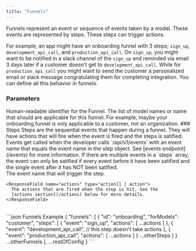 ```yaml
---
title: "Funnels"
---
```


Funnels represent an event or sequence of events taken by a model. These events are represented by steps. These steps can trigger actions.

For example, an app might have an onboarding funnel with 3 steps; `sign_up`, `development_api_call`, and `production_api_call`. On `sign_up`,
you might want to be notified in a slack channel of the `sign_up` and reminded via email 3 days later if a customer doesn't get to `development_api_call`. While for
`production_api_call` you might want to send the customer a personalized email or slack message congratulating them for completing integration. You can define all
this behavior in funnels.

### Parameters

<ParamField body="id" type="string" required>
  Human-readable identifier for the Funnel.
</ParamField>

<ParamField body="forModels" type="string[] | string" required>
  The list of model names or name that should are applicable for this funnel.
  For example, maybe your onboarding funnel is only applicable to a customer,
  not an organization.
</ParamField>
### Steps
<ParamField body="steps" type="step[] | step" required>
  Steps are the sequential events that happen during a funnel. They will 
  have actions that will fire when the event is fired and the steps is satified.
  Events get called when the developer calls `/api/v1/events` with an event name 
  that equals the event name in the step object. See [events endpoint](/events)
  for more information.

<Warning>
  If there are multiple events in a `steps` array, the event can only be
  satified if every event before it have been satified and the single event
  after it has NOT been satified.
</Warning>
<br />
<Expandable title="step properties 👇" defaultOpen={true}>
    <ResponseField name="event" type="string" required>
      The event name that will trigger the step.
    </ResponseField>

    <ResponseField name="actions" type="action[] | action">
      The actions that are fired when the step is hit. See the
      [actions section](/actions) below for more details.
    </ResponseField>

  </Expandable>
  
</ParamField>
<br />
```json Funnels Example
{
  "funnels": [
    {
      "id": "onboarding",
      "forModels": "customer",
      "steps": [
        {
          "event": "sign_up",
          "actions": [ ...actions ]
        },
        {
          "event": "development_api_call",
          // this step doesn't take actions
        },
        {
          "event": "production_api_call",
          "actions": [ ...actions ]
        }
        ...otherSteps
      ]
    }
    ...otherFunnels
  ],
  ...restOfConfig
}
```
